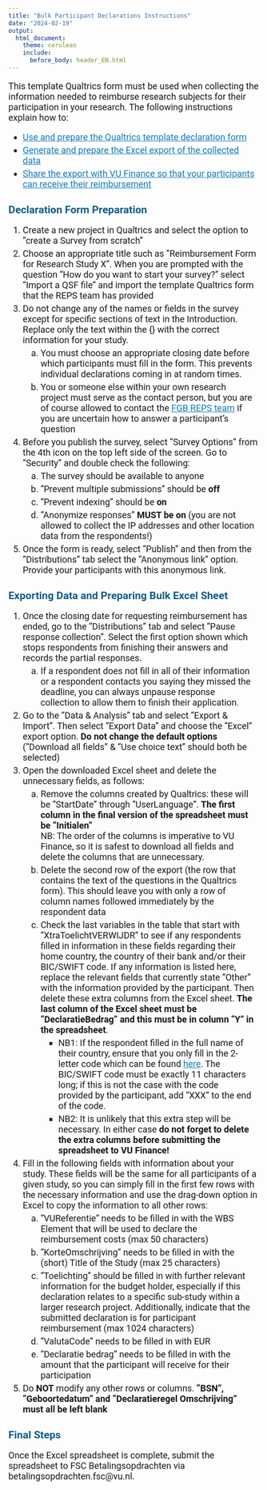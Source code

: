 ```yaml
---
title: "Bulk Participant Declarations Instructions"
date: "2024-02-19"
output:
  html_document:
    theme: cerulean
    include:
      before_body: header_EN.html
---
```



<style type="text/css">

/* change font for whole text so that it's in line with house style. For webpages that is Roboto  */

body {
  font-family: 'Roboto', sans-serif;
}

.main-container {
  max-width: 100%;
  margin-left: auto;
  margin-right: auto;
  padding-bottom: 40%;
  padding-right: 10%;
  padding-left: 10%;
}

h1.title {
  font-size: 36px;
  text-align: center;
}

h4.date { /* this is to affect the size of the date text in the YAML when it prints in html  */
  font-size: 28px;
  text-align: center;
}

/* improve contrast for all a-tags and headers for accessibility */

a {
  color: #157bb7;
}

h1, h2, h3, h4 {
  color: #105d89;
}

p {
  font-size: 18px;
}

li {
  font-size: 18px;
  margin: 5px;
}

.footnotes {
  color: #737373;
}

</style>

This template Qualtrics form must be used when collecting the information needed to reimburse research subjects for their participation in your research. The following instructions explain how to:

* [Use and prepare the Qualtrics template declaration form](#form)
* [Generate and prepare the Excel export of the collected data](#export)
* [Share the export with VU Finance so that your participants can receive their reimbursement](#lastSteps)

## Declaration Form Preparation {#form}

1. Create a new project in Qualtrics and select the option to "create a Survey from scratch"
2. Choose an appropriate title such as "Reimbursement Form for Research Study X". When you are prompted with the question "How do you want to start your survey?" select "Import a QSF file" and import the template Qualtrics form that the REPS team has provided
3. Do not change any of the names or fields in the survey except for specific sections of text in the Introduction. Replace only the text within the {} with the correct information for your study. 
    a. You must choose an appropriate closing date before which participants must fill in the form. This prevents individual declarations coming in at random times.
    b. You or someone else within your own research project must serve as the contact person, but you are of course allowed to contact the [FGB REPS team](mailto:research.data.fgb@vu.nl) if you are uncertain how to answer a participant's question
4. Before you publish the survey, select "Survey Options" from the 4th icon on the top left side of the screen. Go to "Security" and double check the following:
    a. The survey should be available to anyone
    b. "Prevent multiple submissions" should be **off**
    c. "Prevent indexing" should be **on**
    d. "Anonymize responses" **MUST be on** (you are not allowed to collect the IP addresses and other location data from the respondents!)
5. Once the form is ready, select "Publish" and then from the "Distributions" tab select the "Anonymous link" option. Provide your participants with this anonymous link.


## Exporting Data and Preparing Bulk Excel Sheet {#export}

1. Once the closing date for requesting reimbursement has ended, go to the "Distributions" tab and select "Pause response collection". Select the first option shown which stops respondents from finishing their answers and records the partial responses.
    a. If a respondent does not fill in all of their information or a respondent contacts you saying they missed the deadline, you can always unpause response collection to allow them to finish their application. 
2. Go to the "Data & Analysis" tab and select "Export & Import". Then select "Export Data" and choose the "Excel" export option. **Do not change the default options** ("Download all fields" & "Use choice text" should both be selected)
3. Open the downloaded Excel sheet and delete the unnecessary fields, as follows:
    a. Remove the columns created by Qualtrics: these will be "StartDate" through "UserLanguage". **The first column in the final version of the spreadsheet must be "Initialen"** <br>
      NB: The order of the columns is imperative to VU Finance, so it is safest to download all fields and delete the columns that are unnecessary.
    b. Delete the second row of the export (the row that contains the text of the questions in the Qualtrics form). This should leave you with only a row of column names followed immediately by the respondent data
    c. Check the last variables in the table that start with "XtraToelichtVERWIJDR" to see if any respondents filled in information in these fields regarding their home country, the country of their bank and/or their BIC/SWIFT code. If any information is listed here, replace the relevant fields that currently state "Other" with the information provided by the participant. Then delete these extra columns from the Excel sheet. **The last column of the Excel sheet must be "DeclaratieBedrag" and this must be in column "Y" in the spreadsheet**.
        + NB1: If the respondent filled in the full name of their country, ensure that you only fill in the 2-letter code which can be found [here](https://www.iso.org/obp/ui/#home){target="_blank"}. The BIC/SWIFT code must be exactly 11 characters long; if this is not the case with the code provided by the participant, add "XXX" to the end of the code.
        + NB2: It is unlikely that this extra step will be necessary. In either case **do not forget to delete the extra columns before submitting the spreadsheet to VU Finance!**
4. Fill in the following fields with information about your study. These fields will be the same for all participants of a given study, so you can simply fill in the first few rows with the necessary information and use the drag-down option in Excel to copy the information to all other rows:
    a. "VUReferentie" needs to be filled in with the WBS Element that will be used to declare the reimbursement costs (max 50 characters)
    b. "KorteOmschrijving" needs to be filled in with the (short) Title of the Study (max 25 characters)
    c. "Toelichting" should be filled in with further relevant information for the budget holder, especially if this declaration relates to a specific sub-study within a larger research project. Additionally, indicate that the submitted declaration is for participant reimbursement (max 1024 characters)
    d. "ValutaCode" needs to be filled in with EUR
    e. "Declaratie bedrag" needs to be filled in with the amount that the participant will receive for their participation
5. Do **NOT** modify any other rows or columns. **"BSN", "Geboortedatum" and "Declaratieregel Omschrijving" must all be left blank**


## Final Steps {#lastSteps}

Once the Excel spreadsheet is complete, submit the spreadsheet to FSC Betalingsopdrachten via betalingsopdrachten.fsc@vu.nl. 



